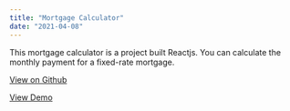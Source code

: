 ```yaml
---
title: "Mortgage Calculator"
date: "2021-04-08"
---
```


This mortgage calculator is a project built Reactjs.
You can calculate the monthly payment for a fixed-rate mortgage.

[View on Github](https://www.github.com/harshil4076/mortgage-calc)

[View Demo](https://harshil4076.github.io/mortgage-calc/)